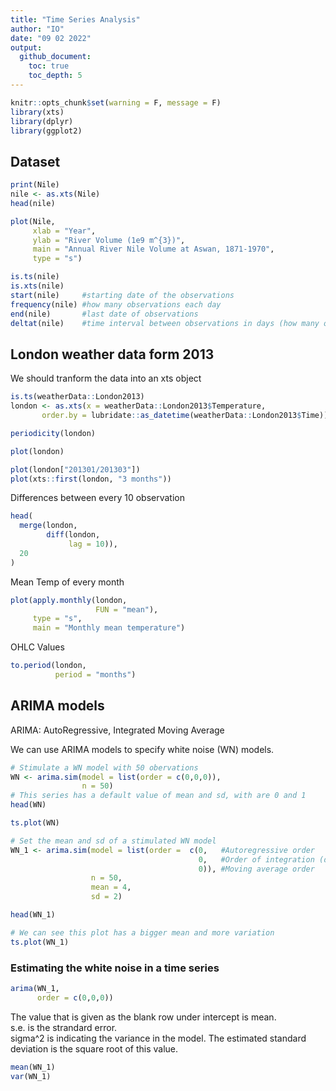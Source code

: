 ```yaml
---
title: "Time Series Analysis"
author: "IO"
date: "09 02 2022"
output: 
  github_document:
    toc: true
    toc_depth: 5
---
```


```r
knitr::opts_chunk$set(warning = F, message = F)
library(xts)
library(dplyr)
library(ggplot2)
```

## Dataset

```r
print(Nile)
nile <- as.xts(Nile)
head(nile)
```

```r
plot(Nile, 
     xlab = "Year",
     ylab = "River Volume (1e9 m^{3})",
     main = "Annual River Nile Volume at Aswan, 1871-1970",
     type = "s")
```

```r
is.ts(nile)
is.xts(nile)
start(nile)     #starting date of the observations
frequency(nile) #how many observations each day
end(nile)       #last date of observations
deltat(nile)    #time interval between observations in days (how many observations in a day)
```

## London weather data form 2013

We should tranform the data into an xts object

```r
is.ts(weatherData::London2013)
london <- as.xts(x = weatherData::London2013$Temperature,
       order.by = lubridate::as_datetime(weatherData::London2013$Time))

periodicity(london)
```

```r
plot(london)
```

```r
plot(london["201301/201303"])
plot(xts::first(london, "3 months"))
```

Differences between every 10 observation

```r
head(
  merge(london,
        diff(london, 
             lag = 10)),
  20
)
```

Mean Temp of every month

```r
plot(apply.monthly(london,
                   FUN = "mean"),
     type = "s",
     main = "Monthly mean temperature")
```

OHLC Values

```r
to.period(london,
          period = "months")
```

## ARIMA models

ARIMA: AutoRegressive, Integrated Moving Average

We can use ARIMA models to specify white noise (WN) models.

```r
# Stimulate a WN model with 50 obervations
WN <- arima.sim(model = list(order = c(0,0,0)),
                n = 50)
# This series has a default value of mean and sd, with are 0 and 1
head(WN)

ts.plot(WN)
```

```r
# Set the mean and sd of a stimulated WN model
WN_1 <- arima.sim(model = list(order =  c(0,   #Autoregressive order
                                          0,   #Order of integration (differencing)
                                          0)), #Moving average order
                  n = 50,
                  mean = 4,
                  sd = 2)

head(WN_1)

# We can see this plot has a bigger mean and more variation
ts.plot(WN_1)
```

### Estimating the white noise in a time series

```r
arima(WN_1, 
      order = c(0,0,0))
```

The value that is given as the blank row under intercept is mean.  
s.e. is the strandard error.  
sigma^2 is indicating the variance in the model. The estimated standard deviation is the square root of this value.

```r
mean(WN_1)
var(WN_1)
```

